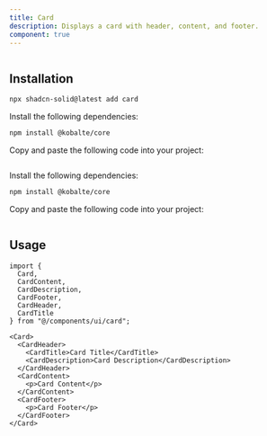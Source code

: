 ```yaml
---
title: Card
description: Displays a card with header, content, and footer.
component: true
---
```




<ComponentPreview name="card-demo" >

```tsx file=<rootDir>/../packages/tailwindcss/examples/card-demo.tsx
```

</ComponentPreview>

## Installation

<ComponentInstallation >


```bash
npx shadcn-solid@latest add card
```


<Step >

<StepItem>Install the following dependencies:</StepItem>
```bash
npm install @kobalte/core
```

<StepItem>Copy and paste the following code into your project:</StepItem>
```tsx file=<rootDir>/../packages/tailwindcss/ui/card.tsx
```

</Step>

<Step >

<StepItem>Install the following dependencies:</StepItem>
```bash
npm install @kobalte/core
```

<StepItem>Copy and paste the following code into your project:</StepItem>
```tsx file=<rootDir>/../packages/unocss/ui/card.tsx
```

</Step>

</ComponentInstallation>

## Usage

```tsx
import {
  Card,
  CardContent,
  CardDescription,
  CardFooter,
  CardHeader,
  CardTitle
} from "@/components/ui/card";
```

```tsx
<Card>
  <CardHeader>
    <CardTitle>Card Title</CardTitle>
    <CardDescription>Card Description</CardDescription>
  </CardHeader>
  <CardContent>
    <p>Card Content</p>
  </CardContent>
  <CardFooter>
    <p>Card Footer</p>
  </CardFooter>
</Card>
```
